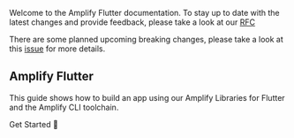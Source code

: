 <Callout warning>

Welcome to the Amplify Flutter documentation. To stay up to date with the latest changes and provide feedback, please take a look at our [RFC](https://github.com/aws-amplify/amplify-flutter/issues/5)

There are some planned upcoming breaking changes, please take a look at this [issue](https://github.com/aws-amplify/amplify-flutter/issues/274) for more details. 

</Callout>

## Amplify Flutter

This guide shows how to build an app using our Amplify Libraries for Flutter and the Amplify CLI toolchain.

<InternalLinkButton href="~/lib/project-setup/prereq.md">
  <span slot="text">Get Started 🚀</span>
</InternalLinkButton>
